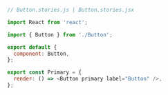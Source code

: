```js
// Button.stories.js | Button.stories.jsx

import React from 'react';

import { Button } from './Button';

export default {
  component: Button,
};

export const Primary = {
  render: () => <Button primary label="Button" />,
};
```
